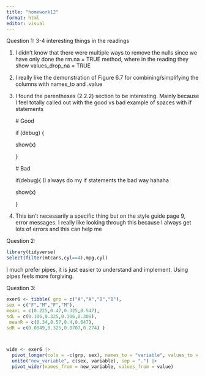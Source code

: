```yaml
---
title: "homework12"
format: html
editor: visual
---
```


Question 1: 3-4 interesting things in the readings

1.  I didn't know that there were multiple ways to remove the nulls since we have only done the rm.na = TRUE method, where in the reading they show values_drop_na = TRUE

2.  I really like the demonstration of Figure 6.7 for combining/simplifying the columns with names_to and .value

3.  I found the parentheses (2.2.2) section to be interesting. Mainly because I feel totally called out with the good vs bad example of spaces with if statements

    \# Good

    if (debug) {

    show(x)

    }

    \# Bad

    if(debug){ (I always do my if statements the bad way hahaha

    show(x)

    }

4.  This isn't necessarily a specific thing but on the style guide page 9, error messages. I really like looking through this because I always get lots of errors and this can help me

Question 2:

```r
library(tidyverse)
select(filter(mtcars,cyl==4),mpg,cyl)
```

I much prefer pipes, it is just easier to understand and implement. Using pipes feels more forgiving.

Question 3:

```r
exer6 <- tibble( grp = c("A","A","B","B"),
sex = c("F","M","F","M"),
meanL = c(0.225,0.47,0.325,0.547),
sdL = c(0.106,0.325,0.106,0.308),
 meanR = c(0.34,0.57,0.4,0.647),
sdR = c(0.0849,0.325,0.0707,0.274) )



wide <- exer6 |>
  pivot_longer(cols = -c(grp, sex), names_to = "variable", values_to = "value") |>
  unite("new_variable", c(sex, variable), sep = ".") |> 
  pivot_wider(names_from = new_variable, values_from = value)

```
